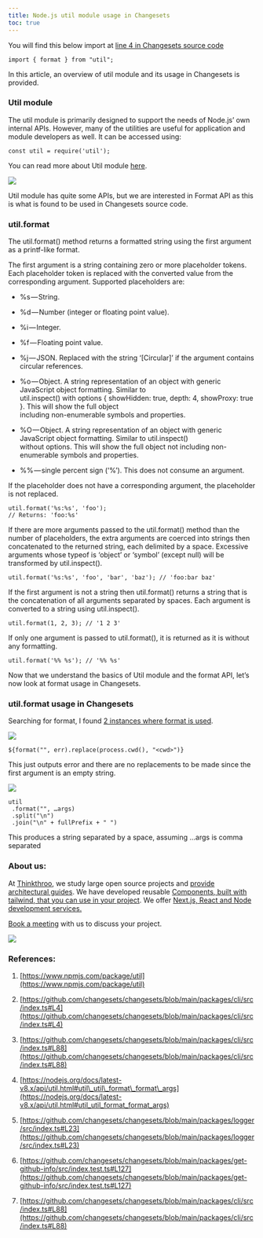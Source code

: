 ```yaml
---
title: Node.js util module usage in Changesets
toc: true
---
```


You will find this below import at [line 4 in Changesets source code](https://github.com/changesets/changesets/blob/main/packages/cli/src/index.ts#L4)

```plaintext
import { format } from "util";
```

In this article, an overview of util module and its usage in Changesets is provided.

### Util module

The util module is primarily designed to support the needs of Node.js’ own internal APIs. However, many of the utilities are useful for application and module developers as well. It can be accessed using:

```plaintext
const util = require('util');
```

You can read more about Util module [here](https://nodejs.org/docs/latest-v8.x/api/util.html).

![](https://cdn-images-1.medium.com/max/1600/1*pLyBJFlAaaKiVXfK8YFN-A.png)

Util module has quite some APIs, but we are interested in Format API as this is what is found to be used in Changesets source code.

### util.format

The util.format() method returns a formatted string using the first argument as a printf-like format.

The first argument is a string containing zero or more placeholder tokens. Each placeholder token is replaced with the converted value from the corresponding argument. Supported placeholders are:

* %s — String.
    
* %d — Number (integer or floating point value).
    
* %i — Integer.
    
* %f — Floating point value.
    
* %j — JSON. Replaced with the string ‘\[Circular\]’ if the argument contains circular references.
    
* %o — Object. A string representation of an object with generic JavaScript object formatting. Similar to   
    util.inspect() with options \{ showHidden: true, depth: 4, showProxy: true \}. This will show the full object   
    including non-enumerable symbols and properties.
    
* %O — Object. A string representation of an object with generic JavaScript object formatting. Similar to util.inspect()   
    without options. This will show the full object not including non-enumerable symbols and properties.
    
* %% — single percent sign (‘%’). This does not consume an argument.
    

If the placeholder does not have a corresponding argument, the placeholder is not replaced.

```plaintext
util.format('%s:%s', 'foo');
// Returns: 'foo:%s'
```

If there are more arguments passed to the util.format() method than the number of placeholders, the extra arguments are coerced into strings then concatenated to the returned string, each delimited by a space. Excessive arguments whose typeof is ‘object’ or ‘symbol’ (except null) will be transformed by util.inspect().

```plaintext
util.format('%s:%s', 'foo', 'bar', 'baz'); // 'foo:bar baz'
```

If the first argument is not a string then util.format() returns a string that is the concatenation of all arguments separated by spaces. Each argument is converted to a string using util.inspect().

```plaintext
util.format(1, 2, 3); // '1 2 3'
```

If only one argument is passed to util.format(), it is returned as it is without any formatting.

```plaintext
util.format('%% %s'); // '%% %s'
```

Now that we understand the basics of Util module and the format API, let’s now look at format usage in Changesets.

### util.format usage in Changesets

Searching for format, I found [2 instances where format is used](https://github.com/search?q=repo%3Achangesets%2Fchangesets+format%28&type=code).

![](https://cdn-images-1.medium.com/max/1600/1*_hrWkFg_3ndxW8BKYrWKLg.png)

```plaintext
${format("", err).replace(process.cwd(), "<cwd>")}
```

This just outputs error and there are no replacements to be made since the first argument is an empty string.

![](https://cdn-images-1.medium.com/max/1600/1*_hrWkFg_3ndxW8BKYrWKLg.png)

```plaintext
util
 .format("", …args)
 .split("\n")
 .join("\n" + fullPrefix + " ")
```

This produces a string separated by a space, assuming …args is comma separated

### About us:

At [Thinkthroo](https://thinkthroo.com/), we study large open source projects and [provide architectural guides](https://app.thinkthroo.com/architecture). We have developed reusable [Components, built with tailwind, that you can use in your project](https://thinkthroo.com/components). We offer [Next.js, React and Node development services.](https://thinkthroo.com/components)

[Book a meeting](https://cal.com/team-thinkthroo-dxiovj/consultation?date=2024-10-19&month=2024-10) with us to discuss your project.

![](https://cdn-images-1.medium.com/max/1600/0*NxFtbdT-jz_GGi2N.png)

### References:

1. [https://www.npmjs.com/package/util](https://www.npmjs.com/package/util)
    
2. [https://github.com/changesets/changesets/blob/main/packages/cli/src/index.ts#L4](https://github.com/changesets/changesets/blob/main/packages/cli/src/index.ts#L4)
    
3. [https://github.com/changesets/changesets/blob/main/packages/cli/src/index.ts#L88](https://github.com/changesets/changesets/blob/main/packages/cli/src/index.ts#L88)
    
4. [https://nodejs.org/docs/latest-v8.x/api/util.html#util\_util\_format\_format\_args](https://nodejs.org/docs/latest-v8.x/api/util.html#util_util_format_format_args)
    
5. [https://github.com/changesets/changesets/blob/main/packages/logger/src/index.ts#L23](https://github.com/changesets/changesets/blob/main/packages/logger/src/index.ts#L23)
    
6. [https://github.com/changesets/changesets/blob/main/packages/get-github-info/src/index.test.ts#L127](https://github.com/changesets/changesets/blob/main/packages/get-github-info/src/index.test.ts#L127)
    
7. [https://github.com/changesets/changesets/blob/main/packages/cli/src/index.ts#L88](https://github.com/changesets/changesets/blob/main/packages/cli/src/index.ts#L88)